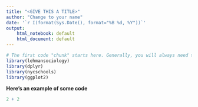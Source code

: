 ```yaml
---
title: "<GIVE THIS A TITLE>"
author: "Change to your name"
date: '`r I(format(Sys.Date(), format="%B %d, %Y"))`'
output:
    html_notebook: default
    html_document: default
---
```





```r
# The first code "chunk" starts here. Generally, you will always need this code for your work in this class.
library(lehmansociology)
library(dplyr)
library(nycschools)
library(ggplot2)

```

**Here's an example of some code**
```r
2 + 2
```
